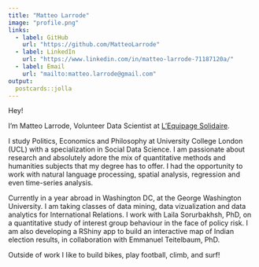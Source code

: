 ```yaml
---
title: "Matteo Larrode"
image: "profile.png"
links:
  - label: GitHub
    url: "https://github.com/MatteoLarrode"
  - label: LinkedIn
    url: "https://www.linkedin.com/in/matteo-larrode-71187120a/"
  - label: Email
    url: "mailto:matteo.larrode@gmail.com"
output:
  postcards::jolla
---
```


Hey!

I'm Matteo Larrode, Volunteer Data Scientist at [L'Equipage Solidaire](https://delivraide.org). 


I study Politics, Economics and Philosophy at University College London (UCL) with a specialization in Social Data Science. I am passionate about research and absolutely adore the mix of quantitative methods and humanities subjects that my degree has to offer. I had the opportunity to work with natural language processing, spatial analysis, regression and even time-series analysis. 
  
  
Currently in a year abroad in  Washington DC, at the George Washington University. I am taking classes of data mining, data vizualization and data analytics for International Relations. I work with Laila Sorurbakhsh, PhD, on a quantitative study of interest group behaviour in the face of policy risk. I am also developing a RShiny app to build an interactive map of Indian election results, in collaboration with Emmanuel Teitelbaum, PhD.


Outside of work I like to build bikes, play football, climb, and surf! 